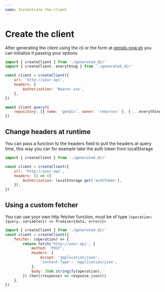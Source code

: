 ```yaml
---
name: Instantiate the client
---
```


# Create the client

After generating the client using the cli or the form at [genqlx.now.sh](https://genqlx.vercel.app) you can initialize it passing your options

```js
import { createClient } from './generated_dir'
import { createClient, everything } from './generated_dir'

const client = createClient({
    url: 'http://your-api',
    headers: {
        Authorization: 'Bearer xxx',
    },
})

await client.query({
    repository: [{ name: 'genqlx', owner: 'remorses' }, { ...everything }],
})
```

## Change headers at runtime

You can pass a function to the headers field to pull the headers at query time, this way you can for example take the auth token from localStorage

```js
import { createClient } from './generated_dir'

const client = createClient({
    url: 'http://your-api',
    headers: () => ({
        Authorization: localStorage.get('authToken'),
    }),
})
```

## Using a custom fetcher

You can use your own http fetcher function, must be of type `(operation: {query, variables}) => Promise<{data, errors}>`

```js
import { createClient } from './generated_dir'
const client = createClient({
    fetcher: (operation) => {
        return fetch('http://your-api', {
            method: 'POST',
            headers: {
                Accept: 'application/json',
                'Content-Type': 'application/json',
            },
            body: JSON.stringify(operation),
        }).then((response) => response.json())
    },
})
```
